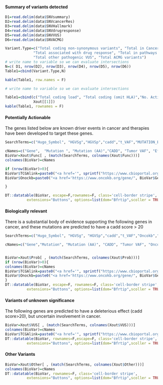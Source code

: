 #### Summary of variants detected

```r
D1=read.delim(data$SNVsummary)
D2=read.delim(data$SNVcancerRes)
D3=read.delim(data$SNVHallmark)
D4=read.delim(data$SNVdrugresponse)
D5=read.delim(data$SNVVUS)
D6=read.delim(data$SNVACMG)

Variant.Type=c("Total coding non-synonymous variants", "Total in Cancer Gene Census",
             "Total associated with drug response", "Total in pathways of interest",
             "Total other pathogenic VUS", "Total ACMG variants")
# write name to variable so we can evaluate intersections
N=c( D1, nrow(D2), nrow(D3), nrow(D4), nrow(D5), nrow(D6))
Table1=cbind(Variant.Type,N)

kable(Table1, row.names = F)

# write name to variable so we can evaluate intersections

Table1=cbind(c("Total coding load", "Total coding (omit HLA)","No. Actionable", "No. Biologically Relevant", "No. VUS", "TMB (mut/Mb)"), 
             Xout[[1]])
kable(Table1, rownames = F)
```

#### Potentially Actionable

The genes listed below are known driver events in cancer and therapies have been developed to target these genes.

```r

SearchTerms=c("Hugo_Symbol", "HGVSg","HGVSp","cadd","t_VAF","MUTATION_EFFECT","Oncokb","DrugBank", "CGC_Cancer.Syndrome")

cNames=c("Gene",  "Mutation ", "Mutation (AA)","CADD", "Tumor VAF", "Effect", "OncoKB", "DrugBank", "GeneticSyndrome")
BioVar=Xout$Func[ , (match(SearchTerms, colnames(Xout$Func)))]
colnames(BioVar)=cNames

if (nrow(BioVar)>0){
BioVar$TCGAlink=paste0("<a href='", sprintf("https://www.cbioportal.org/results/mutations?case_set_id=all&gene_list=%s&cancer_study_list=5c8a7d55e4b046111fee2296", BioVar$Gene), "' target='_blank'>", BioVar$Gene, "</a>")
BioVar$Onockb=paste0("<a href='https://www.oncokb.org/gene/", BioVar$Gene, "' target='_blank'>", BioVar$Gene, "</a>")

} 

DT::datatable(BioVar, escape=F,rownames=F, class='cell-border stripe',
          extensions="Buttons", options=list(dom="Bfrtip",scoller = TRUE,  buttons=c('csv', 'excel')))

```

#### Biologically relevant

There is a substantial body of evidence supporting the following genes in cancer, and these mutations are predicted to have a cadd score > 20

```r
SearchTerms=c("Hugo_Symbol", "HGVSg", "HGVSp","cadd","t_VAF","Oncokb","DrugBank", "CGC_Cancer.Syndrome")

cNames=c("Gene","Mutation", "Mutation (AA)", "CADD", "Tumor VAF", "OncoKB", "DrugBank", "GeneticSyndrome")


BioVar=Xout$Prob[ , (match(SearchTerms, colnames(Xout$Prob)))]
if (nrow(BioVar)>0){
colnames(BioVar)=cNames
BioVar$TCGAlink=paste0("<a href='", sprintf("https://www.cbioportal.org/results/mutations?case_set_id=all&gene_list=%s&cancer_study_list=5c8a7d55e4b046111fee2296", BioVar$Gene), "' target='_blank'>", BioVar$Gene, "</a>")
BioVar$Onockb=paste0("<a href='https://www.oncokb.org/gene/", BioVar$Gene, "' target='_blank'>", BioVar$Gene, "</a>")
}
DT::datatable(BioVar, escape=F, rownames=F, class='cell-border stripe',
          extensions="Buttons", options=list(dom="Bfrtip",scoller = TRUE,  buttons=c('csv', 'excel')))
```

#### Variants of unknown significance

The following genes are predicted to have a deleterious effect (cadd score>20), but uncertain involvement in cancer.


```r
BioVar=Xout$VUS[ , (match(SearchTerms, colnames(Xout$VUS)))]
colnames(BioVar)=cNames
BioVar$TCGAlink=paste0("<a href='", sprintf("https://www.cbioportal.org/results/mutations?case_set_id=all&gene_list=%s&cancer_study_list=5c8a7d55e4b046111fee2296", BioVar$Gene), "' target='_blank'>", BioVar$Gene, "</a>")
DT::datatable(BioVar, rownames=F,escape=F, class='cell-border stripe',
          extensions="Buttons", options=list(dom="Bfrtip",scoller = TRUE, pageLength = 15, buttons=c('csv', 'excel')))

```

#### Other Variants

```r
BioVar=Xout$Other[ , (match(SearchTerms, colnames(Xout$Other)))]
colnames(BioVar)=cNames
DT::datatable(BioVar, rownames=F, class='cell-border stripe',
          extensions="Buttons", options=list(dom="Bfrtip",scoller = TRUE,  buttons=c('csv', 'excel')))
```
